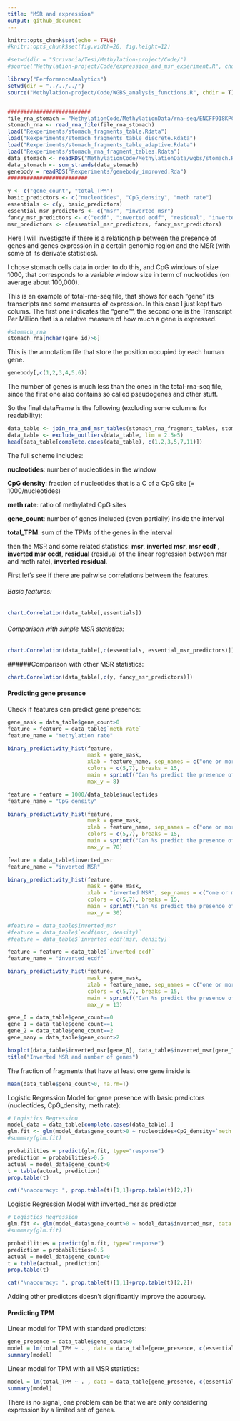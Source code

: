 ```yaml
---
title: "MSR and expression"
output: github_document
---
```


```r
knitr::opts_chunk$set(echo = TRUE)
#knitr::opts_chunk$set(fig.width=20, fig.height=12) 

#setwd(dir = "Scrivania/Tesi/Methylation-project/Code/")
#source("Methylation-project/Code/expression_and_msr_experiment.R", chdir = T)
```




```r
library("PerformanceAnalytics")
setwd(dir = "../../../")
source("Methylation-project/Code/WGBS_analysis_functions.R", chdir = T)


##########################
file_rna_stomach = "MethylationCode/MethylationData/rna-seq/ENCFF918KPC_stomach.tsv"
stomach_rna <- read_rna_file(file_rna_stomach)
load("Rexperiments/stomach_fragments_table.Rdata")
load("Rexperiments/stomach_fragments_table_discrete.Rdata")
load("Rexperiments/stomach_fragments_table_adaptive.Rdata")
load("Rexperiments/stomach_rna_fragment_tables.Rdata")
data_stomach <- readRDS("MethylationCode/MethylationData/wgbs/stomach.Rda")
data_stomach <- sum_strands(data_stomach)
genebody = readRDS("Rexperiments/genebody_improved.Rda")
#########################

y <- c("gene_count", "total_TPM")
basic_predictors <- c("nucleotides", "CpG_density", "meth rate")
essentials <- c(y, basic_predictors)
essential_msr_predictors <- c("msr", "inverted_msr")
fancy_msr_predictors <- c("ecdf", "inverted ecdf", "residual", "inverted_residual")
msr_predictors <- c(essential_msr_predictors, fancy_msr_predictors)
```

Here I will investigate if there is a relationship between the presence of genes and genes expression in a certain genomic region and the MSR (with some of its derivate statistics).

I chose stomach cells data in order to do this, and CpG windows of size 1000, that corresponds to a variable window size in term of nucleotides (on average about 100,000).


This is an example of total-rna-seq file, that shows for each "gene" its transcripts and some measures of expression. In this case I just kept two colums.
The first one indicates the "gene"", the second one is the Transcript Per Million that is a relative measure of how much a gene is expressed.

```r
#stomach_rna
stomach_rna[nchar(gene_id)>6]
```

This is the annotation file that store the position occupied by each human gene.

```r
genebody[,c(1,2,3,4,5,6)]
```
The number of genes is much less than the ones in the total-rna-seq file, since the first one also contains so called pseudogenes and other stuff.



So the final dataFrame is the following (excluding some columns for readability):
```r
data_table <- join_rna_and_msr_tables(stomach_rna_fragment_tables, stomach_fragments_table_discrete, 1)
data_table <- exclude_outliers(data_table, lim = 2.5e5)
head(data_table[complete.cases(data_table), c(1,2,3,5,7,11)])
```

The full scheme includes:

**nucleotides**: number of nucleotides in the window

**CpG density**: fraction of nucleotides that is a C of a CpG site (= 1000/nucleotides)

**meth rate**: ratio of methylated CpG sites

**gene_count**: number of genes included (even partially) inside the interval

**total_TPM**: sum of the TPMs of the genes in the interval

then the MSR and some related statistics: 
**msr**, **inverted msr**, **msr ecdf **, **inverted msr ecdf**, **residual** (residual of the linear regression between msr and meth rate), **inverted residual**.



First let's see if there are pairwise correlations between the features.

###### Basic features:

```r
chart.Correlation(data_table[,essentials])
```


###### Comparison with simple MSR statistics:
```r
chart.Correlation(data_table[,c(essentials, essential_msr_predictors)])
```

######Comparison with other MSR statistics:
```r
chart.Correlation(data_table[,c(y, fancy_msr_predictors)])
```


#### Predicting gene presence
Check if features can predict gene presence:

```r
gene_mask = data_table$gene_count>0
feature = feature = data_table$`meth rate`
feature_name = "methylation rate"

binary_predictivity_hist(feature,
                         mask = gene_mask,
                         xlab = feature_name, sep_names = c("one or more genes", "no genes"),
                         colors = c(5,7), breaks = 15,
                         main = sprintf("Can %s predict the presence of a gene?", feature_name),
                         max_y = 8)

```

```r

feature = feature = 1000/data_table$nucleotides
feature_name = "CpG density"

binary_predictivity_hist(feature,
                         mask = gene_mask,
                         xlab = feature_name, sep_names = c("one or more genes", "no genes"),
                         colors = c(5,7), breaks = 15,
                         main = sprintf("Can %s predict the presence of a gene?", feature_name),
                         max_y = 70)

```

```r

feature = data_table$inverted_msr
feature_name = "inverted MSR"

binary_predictivity_hist(feature,
                         mask = gene_mask,
                         xlab = "inverted MSR", sep_names = c("one or more genes", "no genes"),
                         colors = c(5,7), breaks = 15,
                         main = sprintf("Can %s predict the presence of a gene?", feature_name),
                         max_y = 30)

#feature = data_table$inverted_msr
#feature = data_table$`ecdf(msr, density)`
#feature = data_table$`inverted ecdf(msr, density)`
```

```r

feature = feature = data_table$`inverted ecdf`
feature_name = "inverted ecdf"

binary_predictivity_hist(feature,
                         mask = gene_mask,
                         xlab = feature_name, sep_names = c("one or more genes", "no genes"),
                         colors = c(5,7), breaks = 15,
                         main = sprintf("Can %s predict the presence of a gene?", feature_name),
                         max_y = 13)

```




```r

gene_0 = data_table$gene_count==0
gene_1 = data_table$gene_count==1
gene_2 = data_table$gene_count==2
gene_many = data_table$gene_count>2

boxplot(data_table$inverted_msr[gene_0], data_table$inverted_msr[gene_1], data_table$inverted_msr[gene_2], data_table$inverted_msr[gene_many], names = c("No genes", "one gene", "two genes", "more than 2 genes"), ylab = "inverted MSR")
title("Inverted MSR and number of genes")

```


The fraction of fragments that have at least one gene inside is
```r
mean(data_table$gene_count>0, na.rm=T)
```

Logistic Regression Model for gene presence with basic predictors (nucleotides, CpG_density, meth rate):

```r

# Logistics Regression
model_data = data_table[complete.cases(data_table),]
glm.fit <- glm(model_data$gene_count>0 ~ nucleotides+CpG_density+`meth rate`, data = model_data[, c(essentials)], family = binomial)
#summary(glm.fit)

probabilities = predict(glm.fit, type="response")
prediction = probabilities>0.5
actual = model_data$gene_count>0
t = table(actual, prediction)
prop.table(t)

cat("\naccuracy: ", prop.table(t)[1,1]+prop.table(t)[2,2])
```


Logistic Regression Model with inverted_msr as predictor
```r

# Logistics Regression
glm.fit <- glm(model_data$gene_count>0 ~ model_data$inverted_msr, data = model_data, family = binomial)
#summary(glm.fit)

probabilities = predict(glm.fit, type="response")
prediction = probabilities>0.5
actual = model_data$gene_count>0
t = table(actual, prediction)
prop.table(t)

cat("\naccuracy: ", prop.table(t)[1,1]+prop.table(t)[2,2])

```


Adding other predictors doesn't significantly improve the accuracy.


#### Predicting TPM

Linear model for TPM with standard predictors:
```r
gene_presence = data_table$gene_count>0
model = lm(total_TPM ~ . , data = data_table[gene_presence, c(essentials)])
summary(model)

```

Linear model for TPM with all MSR statistics:
```r
model = lm(total_TPM ~ . , data = data_table[gene_presence, c(essentials, msr_predictors)])
summary(model)
```

There is no signal, one problem can be that we are only considering expression by a limited set of genes.




